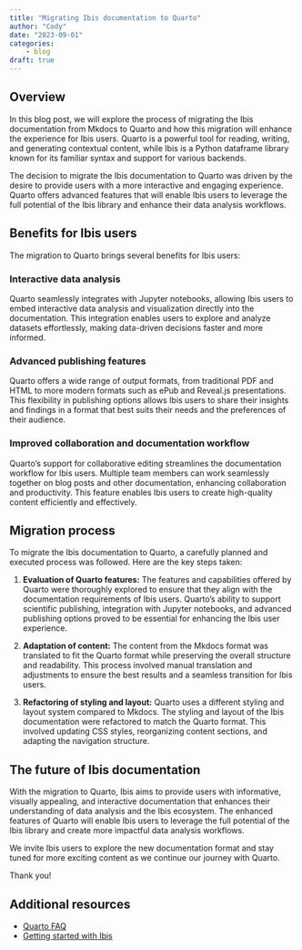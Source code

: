 ```yaml
---
title: "Migrating Ibis documentation to Quarto"
author: "Cody"
date: "2023-09-01"
categories:
    - blog
draft: true
---
```


## Overview

In this blog post, we will explore the process of migrating the Ibis documentation from Mkdocs to Quarto and how this migration will enhance the experience for Ibis users. Quarto is a powerful tool for reading, writing, and generating contextual content, while Ibis is a Python dataframe library known for its familiar syntax and support for various backends.

The decision to migrate the Ibis documentation to Quarto was driven by the desire to provide users with a more interactive and engaging experience. Quarto offers advanced features that will enable Ibis users to leverage the full potential of the Ibis library and enhance their data analysis workflows.

## Benefits for Ibis users

The migration to Quarto brings several benefits for Ibis users:

### Interactive data analysis

Quarto seamlessly integrates with Jupyter notebooks, allowing Ibis users to embed interactive data analysis and visualization directly into the documentation. This integration enables users to explore and analyze datasets effortlessly, making data-driven decisions faster and more informed.

### Advanced publishing features

Quarto offers a wide range of output formats, from traditional PDF and HTML to more modern formats such as ePub and Reveal.js presentations. This flexibility in publishing options allows Ibis users to share their insights and findings in a format that best suits their needs and the preferences of their audience.

### Improved collaboration and documentation workflow

Quarto's support for collaborative editing streamlines the documentation workflow for Ibis users. Multiple team members can work seamlessly together on blog posts and other documentation, enhancing collaboration and productivity. This feature enables Ibis users to create high-quality content efficiently and effectively.

## Migration process

To migrate the Ibis documentation to Quarto, a carefully planned and executed process was followed. Here are the key steps taken:

1. **Evaluation of Quarto features:** The features and capabilities offered by Quarto were thoroughly explored to ensure that they align with the documentation requirements of Ibis users. Quarto's ability to support scientific publishing, integration with Jupyter notebooks, and advanced publishing options proved to be essential for enhancing the Ibis user experience.

2. **Adaptation of content:** The content from the Mkdocs format was translated to fit the Quarto format while preserving the overall structure and readability. This process involved manual translation and adjustments to ensure the best results and a seamless transition for Ibis users.

3. **Refactoring of styling and layout:** Quarto uses a different styling and layout system compared to Mkdocs. The styling and layout of the Ibis documentation were refactored to match the Quarto format. This involved updating CSS styles, reorganizing content sections, and adapting the navigation structure.

## The future of Ibis documentation

With the migration to Quarto, Ibis aims to provide users with informative, visually appealing, and interactive documentation that enhances their understanding of data analysis and the Ibis ecosystem. The enhanced features of Quarto will enable Ibis users to leverage the full potential of the Ibis library and create more impactful data analysis workflows.

We invite Ibis users to explore the new documentation format and stay tuned for more exciting content as we continue our journey with Quarto.

Thank you!

## Additional resources

- [Quarto FAQ](https://quarto.org/docs/faq/)
- [Getting started with Ibis](../../tutorials/getting_started.qmd)
